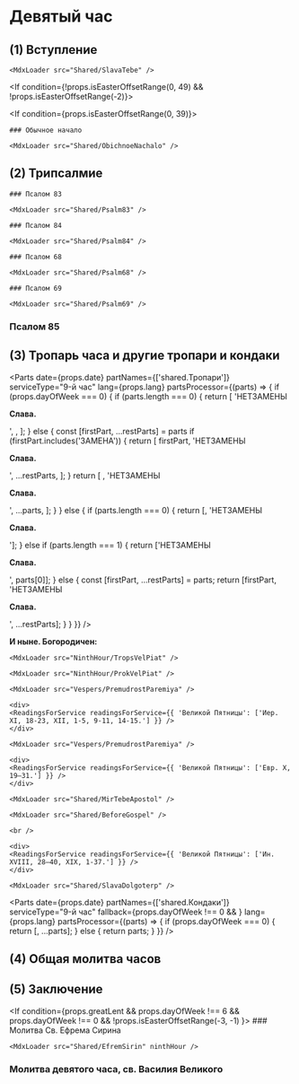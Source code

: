 

# Девятый час

## (1) Вступление

<If condition={!props.isEasterOffsetRange(-2)}>
    <MdxLoader src="Shared/Vozglas" />

    <MdxLoader src="Shared/SlavaTebe" />

</If>

<If condition={!props.isEasterOffsetRange(0, 49) && !props.isEasterOffsetRange(-2)}>
    <MdxLoader src="Shared/ParaklitChit" />
</If>

<If condition={props.isEasterOffsetRange(0, 39)}>
    <MdxLoader src="Shared/EasterTroparion3x" chitaetsa />
</If>

<If condition={!props.isEasterOffsetRange(-2)}>

    ### Обычное начало

    <MdxLoader src="Shared/ObichnoeNachalo" />

</If>

## (2) Трипсалмие

<If condition={!props.isEasterOffsetRange(-2)}>
    
    ### Псалом 83
    
    <MdxLoader src="Shared/Psalm83" />
    
    ### Псалом 84
    
    <MdxLoader src="Shared/Psalm84" />

</If>

<If condition={props.isEasterOffsetRange(-2)}>
    
    ### Псалом 68
    
    <MdxLoader src="Shared/Psalm68" />
    
    ### Псалом 69
    
    <MdxLoader src="Shared/Psalm69" />

</If>
    
### Псалом 85

<MdxLoader src="Shared/Psalm85" />

<MdxLoader src="Shared/AfterTripsalm" />

<MdxLoader src="Shared/GospodiPomiluy3" />

## (3) Тропарь часа и другие тропари и кондаки

<Parts
    date={props.date}
    partNames={['shared.Тропари']}
    serviceType="9-й час"
    lang={props.lang}
    partsProcessor={(parts) => {
        if (props.dayOfWeek === 0) {
            if (parts.length === 0) {
                return [
                    'НЕТЗАМЕНЫ<p><strong>Слава.</strong></p>',
                    <SundayTroparions date={props.date} day={props.day} />,
                ];
            } else {
                const [firstPart, ...restParts] = parts
                if (firstPart.includes('ЗАМЕНА')) {
                    return [
                        firstPart,
                        'НЕТЗАМЕНЫ<p><strong>Слава.</strong></p>',
                        ...restParts,
                    ];
                }
                return [
                    <SundayTroparions date={props.date} day={props.day} />,
                    'НЕТЗАМЕНЫ<p><strong>Слава.</strong></p>',
                    ...parts,
                ];
            }
        } else {
            if (parts.length === 0) {
                return [<Tropar9Chasa />, 'НЕТЗАМЕНЫ<p><strong>Слава.</strong></p>'];
            } else if (parts.length === 1) {
                return ['НЕТЗАМЕНЫ<p><strong>Слава.</strong></p>', parts[0]];
            } else {
                const [firstPart, ...restParts] = parts;
                return [firstPart, 'НЕТЗАМЕНЫ<p><strong>Слава.</strong></p>', ...restParts];
            }
        }
    }}
/>

**И ныне. Богородичен:**

<MdxLoader src="NinthHour/Bogorodichen" />
    
<If condition={props.isEasterOffsetRange(-2)}>
    
    <MdxLoader src="NinthHour/TropsVelPiat" />
    
    <MdxLoader src="NinthHour/ProkVelPiat" />
    
    <MdxLoader src="Vespers/PremudrostParemiya" />
    
    <div>
    <ReadingsForService readingsForService={{ 'Великой Пятницы': ['Иер. XI, 18-23, XII, 1-5, 9-11, 14-15.'] }} />
    </div>
    
    <MdxLoader src="Vespers/PremudrostParemiya" />
    
    <div>
    <ReadingsForService readingsForService={{ 'Великой Пятницы': ['Евр. X, 19–31.'] }} />
    </div>

    <MdxLoader src="Shared/MirTebeApostol" />

    <MdxLoader src="Shared/BeforeGospel" />

    <br />

    <div>
    <ReadingsForService readingsForService={{ 'Великой Пятницы': ['Ин. XVIII, 28–40, XIX, 1-37.'] }} />
    </div>

    <MdxLoader src="Shared/SlavaDolgoterp" />

</If>

<MdxLoader src="NinthHour/Tropar9Chasa2" />

<MdxLoader src="Shared/STrisvatogo" />

<Parts
    date={props.date}
    partNames={['shared.Кондаки']}
    serviceType="9-й час"
    fallback={props.dayOfWeek !== 0 && <MdxLoader src="NinthHour/Tropar9Chasa3" />}
    lang={props.lang}
    partsProcessor={(parts) => {
        if (props.dayOfWeek === 0) {
            return [<SundayKondacs date={props.date} day={props.day} />, ...parts];
        } else {
            return parts;
        }
    }}
/>

<MdxLoader src="Shared/GospodiPomiluy40" />

## (4) Общая молитва часов

<MdxLoader src="Shared/MolitvaChasov" />

## (5) Заключение

<MdxLoader src="Shared/ZakluchenieChasov" isEasterOffsetRange={props.isEasterOffsetRange} />

<If condition={props.greatLent && props.dayOfWeek !== 6 && props.dayOfWeek !== 0 && !props.isEasterOffsetRange(-3, -1) }>
    ### Молитва Св. Ефрема Сирина

    <MdxLoader src="Shared/EfremSirin" ninthHour />

</If>

### Молитва девятого часа, св. Василия Великого

<MdxLoader src="NinthHour/Molitva9Chasa" />
